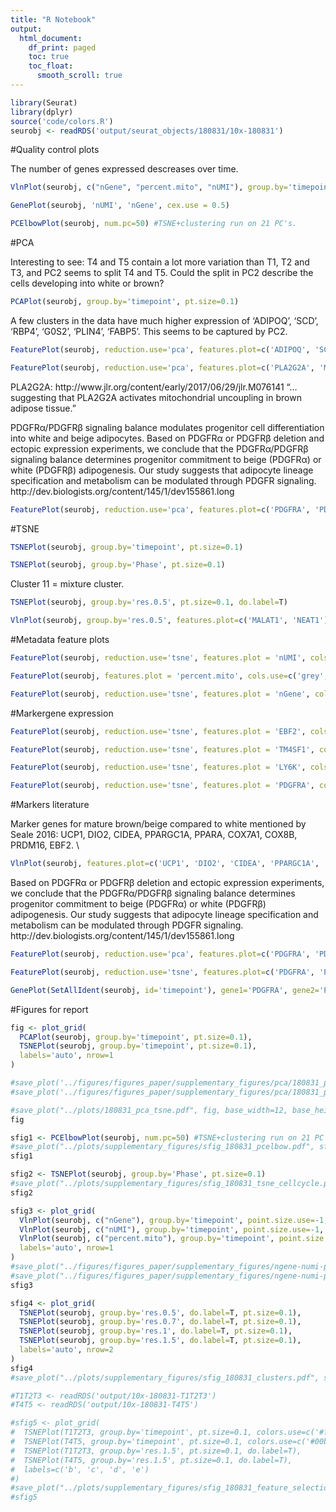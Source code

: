 ```yaml
---
title: "R Notebook"
output:
  html_document:
    df_print: paged
    toc: true
    toc_float: 
      smooth_scroll: true
---
```



```r
library(Seurat)
library(dplyr)
source('code/colors.R')
seurobj <- readRDS('output/seurat_objects/180831/10x-180831')
```

#Quality control plots

The number of genes expressed descreases over time.

```r
VlnPlot(seurobj, c("nGene", "percent.mito", "nUMI"), group.by='timepoint', nCol = 1, point.size.use=-1, size.x.use = 10)
```

```r
GenePlot(seurobj, 'nUMI', 'nGene', cex.use = 0.5)
```

```r
PCElbowPlot(seurobj, num.pc=50) #TSNE+clustering run on 21 PC's.
```

#PCA

Interesting to see: T4 and T5 contain a lot more variation than T1, T2 and T3, and PC2 seems to split T4 and T5. Could the split in PC2 describe the cells developing into white or brown? 

```r
PCAPlot(seurobj, group.by='timepoint', pt.size=0.1)
```

A few clusters in the data have much higher expression of 'ADIPOQ', 'SCD', 'RBP4', 'G0S2', 'PLIN4', 'FABP5'. This seems to be captured by PC2. 

```r
FeaturePlot(seurobj, reduction.use='pca', features.plot=c('ADIPOQ', 'SCD', 'RBP4', 'G0S2', 'PLIN4', 'FABP5'), pt.size=1, cols.use=c('gray', 'blue'), no.legend=F, nCol=2)
```



```r
FeaturePlot(seurobj, reduction.use='pca', features.plot=c('PLA2G2A', 'MT1X', 'APOD', 'DPT', 'PTGDS', 'IGF2'), pt.size=1, cols.use=c('gray', 'blue'), no.legend=F, nCol=2)
```

PLA2G2A: http://www.jlr.org/content/early/2017/06/29/jlr.M076141 
"...suggesting that PLA2G2A activates mitochondrial uncoupling in brown adipose tissue."


PDGFRα/PDGFRβ signaling balance modulates progenitor cell differentiation into white and beige adipocytes. Based on PDGFRα or PDGFRβ deletion and ectopic expression experiments, we conclude that the PDGFRα/PDGFRβ signaling balance determines progenitor commitment to beige (PDGFRα) or white (PDGFRβ) adipogenesis. Our study suggests that adipocyte lineage specification and metabolism can be modulated through PDGFR signaling. http://dev.biologists.org/content/145/1/dev155861.long 

```r
FeaturePlot(seurobj, reduction.use='pca', features.plot=c('PDGFRA', 'PDGFRB'), pt.size=1, cols.use=c('gray', 'blue'), no.legend=F, nCol=2)
```

#TSNE

```r
TSNEPlot(seurobj, group.by='timepoint', pt.size=0.1)
```


```r
TSNEPlot(seurobj, group.by='Phase', pt.size=0.1)
```

Cluster 11 = mixture cluster.

```r
TSNEPlot(seurobj, group.by='res.0.5', pt.size=0.1, do.label=T)
```

```r
VlnPlot(seurobj, group.by='res.0.5', features.plot=c('MALAT1', 'NEAT1'), point.size.use=-1)
```

#Metadata feature plots

```r
FeaturePlot(seurobj, reduction.use='tsne', features.plot = 'nUMI', cols.use=c('grey', 'blue'), no.legend=F)
```

```r
FeaturePlot(seurobj, features.plot = 'percent.mito', cols.use=c('grey', 'blue'), no.legend = F)
```

```r
FeaturePlot(seurobj, reduction.use='tsne', features.plot = 'nGene', cols.use=c('grey', 'blue'), no.legend = F)
```

#Markergene expression

```r
FeaturePlot(seurobj, reduction.use='tsne', features.plot = 'EBF2', cols.use=c('grey', 'blue'), no.legend = F)
```

```r
FeaturePlot(seurobj, reduction.use='tsne', features.plot = 'TM4SF1', cols.use=c('grey', 'blue'), no.legend = F)
```

```r
FeaturePlot(seurobj, reduction.use='tsne', features.plot = 'LY6K', cols.use=c('grey', 'blue'), no.legend = F)
```

```r
FeaturePlot(seurobj, reduction.use='tsne', features.plot = 'PDGFRA', cols.use=c('grey', 'blue'), no.legend = F)
```


#Markers literature

Marker genes for mature brown/beige compared to white mentioned by Seale 2016: UCP1, DIO2, CIDEA, PPARGC1A, PPARA, COX7A1, COX8B, PRDM16, EBF2. \\

```r
VlnPlot(seurobj, features.plot=c('UCP1', 'DIO2', 'CIDEA', 'PPARGC1A', 'PPARA', 'COX7A1', 'PRDM16', 'EBF2'), group.by='timepoint', point.size.use = -1, nCol=2)
```


Based on PDGFRα or PDGFRβ deletion and ectopic expression experiments, we conclude that the PDGFRα/PDGFRβ signaling balance determines progenitor commitment to beige (PDGFRα) or white (PDGFRβ) adipogenesis. Our study suggests that adipocyte lineage specification and metabolism can be modulated through PDGFR signaling. http://dev.biologists.org/content/145/1/dev155861.long 

```r
FeaturePlot(seurobj, reduction.use='pca', features.plot=c('PDGFRA', 'PDGFRB'), pt.size=1, cols.use=c('gray', 'blue'), no.legend=F, nCol=2)
```

```r
FeaturePlot(seurobj, reduction.use='tsne', features.plot=c('PDGFRA', 'PDGFRB'), pt.size=1, cols.use=c('gray', 'blue'), no.legend=F, nCol=2)
```

```r
GenePlot(SetAllIdent(seurobj, id='timepoint'), gene1='PDGFRA', gene2='PDGFRB', cex.use=0.5)
```

#Figures for report

```r
fig <- plot_grid(
  PCAPlot(seurobj, group.by='timepoint', pt.size=0.1),
  TSNEPlot(seurobj, group.by='timepoint', pt.size=0.1),
  labels='auto', nrow=1
)

#save_plot('../figures/figures_paper/supplementary_figures/pca/180831_pca_tsne.pdf', PCAPlot(seurobj, group.by='timepoint', cols.use=colors.timepoints, pt.size=0.1, do.return=T), base_width=6, base_height=5)
#save_plot('../figures/figures_paper/supplementary_figures/pca/180831_pca_tsne.png', PCAPlot(seurobj, group.by='timepoint', cols.use=colors.timepoints, pt.size=0.1, do.return=T), base_width=6, base_height=5)

#save_plot("../plots/180831_pca_tsne.pdf", fig, base_width=12, base_height=5)
fig
```

```r
sfig1 <- PCElbowPlot(seurobj, num.pc=50) #TSNE+clustering run on 21 PC's.
#save_plot("../plots/supplementary_figures/sfig_180831_pcelbow.pdf", sfig1, base_width=6, base_height=4)
sfig1

```

```r
sfig2 <- TSNEPlot(seurobj, group.by='Phase', pt.size=0.1)
#save_plot("../plots/supplementary_figures/sfig_180831_tsne_cellcycle.pdf", sfig2, base_width=6, base_height=4.5)
sfig2
```

```r
sfig3 <- plot_grid(
  VlnPlot(seurobj, c("nGene"), group.by='timepoint', point.size.use=-1, cols.use=colors.timepoints),
  VlnPlot(seurobj, c("nUMI"), group.by='timepoint', point.size.use=-1, cols.use=colors.timepoints),
  VlnPlot(seurobj, c("percent.mito"), group.by='timepoint', point.size.use=-1, cols.use=colors.timepoints),
  labels='auto', nrow=1
)
#save_plot("../figures/figures_paper/supplementary_figures/ngene-numi-pm/sfig_180831_ngene-numi-pm.pdf", sfig3, base_width=12, base_height=3)
#save_plot("../figures/figures_paper/supplementary_figures/ngene-numi-pm/sfig_180831_ngene-numi-pm.png", sfig3, base_width=12, base_height=3)
sfig3
```

```r
sfig4 <- plot_grid(
  TSNEPlot(seurobj, group.by='res.0.5', do.label=T, pt.size=0.1),
  TSNEPlot(seurobj, group.by='res.0.7', do.label=T, pt.size=0.1),
  TSNEPlot(seurobj, group.by='res.1', do.label=T, pt.size=0.1),
  TSNEPlot(seurobj, group.by='res.1.5', do.label=T, pt.size=0.1),
  labels='auto', nrow=2
)
sfig4
#save_plot("../plots/supplementary_figures/sfig_180831_clusters.pdf", sfig4, base_width=12, base_height=9)
```

```r
#T1T2T3 <- readRDS('output/10x-180831-T1T2T3')
#T4T5 <- readRDS('output/10x-180831-T4T5')
```

```r
#sfig5 <- plot_grid(
#  TSNEPlot(T1T2T3, group.by='timepoint', pt.size=0.1, colors.use=c('#f8766d', '#a3a500', #'#00bf7d')),
#  TSNEPlot(T4T5, group.by='timepoint', pt.size=0.1, colors.use=c('#00b0f6', '#e76bf3')),
#  TSNEPlot(T1T2T3, group.by='res.1.5', pt.size=0.1, do.label=T),
#  TSNEPlot(T4T5, group.by='res.1.5', pt.size=0.1, do.label=T),
#  labels=c('b', 'c', 'd', 'e')
#)
#save_plot("../plots/supplementary_figures/sfig_180831_feature_selection.pdf", sfig5, base_width=12, base_height=9)
#sfig5
```

